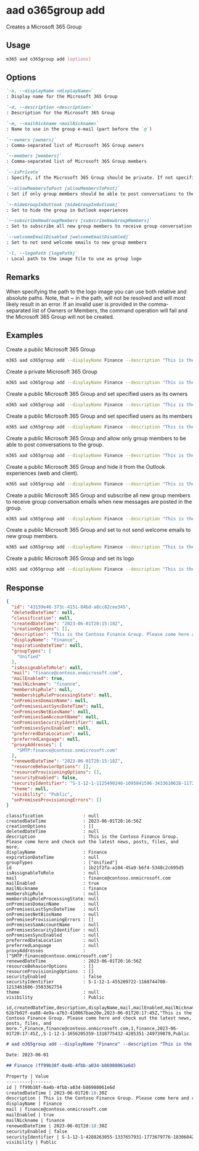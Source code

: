 
# aad o365group add

Creates a Microsoft 365 Group

## Usage

```sh
m365 aad o365group add [options]
```

## Options

```md definition-list
`-n, --displayName <displayName>`
: Display name for the Microsoft 365 Group

`-d, --description <description>`
: Description for the Microsoft 365 Group

`-m, --mailNickname <mailNickname>`
: Name to use in the group e-mail (part before the `@`)

`--owners [owners]`
: Comma-separated list of Microsoft 365 Group owners

`--members [members]`
: Comma-separated list of Microsoft 365 Group members

`--isPrivate`
: Specify, if the Microsoft 365 Group should be private. If not specified, will create a public group (default)

`--allowMembersToPost [allowMembersToPost]`
: Set if only group members should be able to post conversations to the group

`--hideGroupInOutlook [hideGroupInOutlook]`
: Set to hide the group in Outlook experiences

`--subscribeNewGroupMembers [subscribeNewGroupMembers]`
: Set to subscribe all new group members to receive group conversation emails when new messages are posted in the group

`--welcomeEmailDisabled [welcomeEmailDisabled]`
: Set to not send welcome emails to new group members

`-l, --logoPath [logoPath]`
: Local path to the image file to use as group logo
```

<Global />

## Remarks

When specifying the path to the logo image you can use both relative and absolute paths. Note, that ~ in the path, will not be resolved and will most likely result in an error.
If an invalid user is provided in the comma-separated list of Owners or Members, the command operation will fail and the Microsoft 365 Group will not be created.

## Examples

Create a public Microsoft 365 Group

```sh
m365 aad o365group add --displayName Finance --description "This is the Contoso Finance Group. Please come here and check out the latest news, posts, files, and more." --mailNickname finance
```

Create a private Microsoft 365 Group

```sh
m365 aad o365group add --displayName Finance --description "This is the Contoso Finance Group. Please come here and check out the latest news, posts, files, and more." --mailNickname finance --isPrivate
```

Create a public Microsoft 365 Group and set specified users as its owners

```sh
m365 aad o365group add --displayName Finance --description "This is the Contoso Finance Group. Please come here and check out the latest news, posts, files, and more." --mailNickname finance --owners "DebraB@contoso.onmicrosoft.com,DiegoS@contoso.onmicrosoft.com"
```

Create a public Microsoft 365 Group and set specified users as its members

```sh
m365 aad o365group add --displayName Finance --description "This is the Contoso Finance Group. Please come here and check out the latest news, posts, files, and more." --mailNickname finance --members "DebraB@contoso.onmicrosoft.com,DiegoS@contoso.onmicrosoft.com"
```

Create a public Microsoft 365 Group and allow only group members to be able to post conversations to the group.

```sh
m365 aad o365group add --displayName Finance --description "This is the Contoso Finance Group. Please come here and check out the latest news, posts, files, and more." --mailNickname finance --allowMembersToPost
```

Create a public Microsoft 365 Group and hide it from the Outlook experiences (web and client).

```sh
m365 aad o365group add --displayName Finance --description "This is the Contoso Finance Group. Please come here and check out the latest news, posts, files, and more." --mailNickname finance --hideGroupInOutlook
```

Create a public Microsoft 365 Group and subscribe all new group members to receive group conversation emails when new messages are posted in the group.

```sh
m365 aad o365group add --displayName Finance --description "This is the Contoso Finance Group. Please come here and check out the latest news, posts, files, and more." --mailNickname finance --subscribeNewGroupMembers
```

Create a public Microsoft 365 Group and set to not send welcome emails to new group members.

```sh
m365 aad o365group add --displayName Finance --description "This is the Contoso Finance Group. Please come here and check out the latest news, posts, files, and more." --mailNickname finance --welcomeEmailDisabled
```

Create a public Microsoft 365 Group and set its logo

```sh
m365 aad o365group add --displayName Finance --description "This is the Contoso Finance Group. Please come here and check out the latest news, posts, files, and more." --mailNickname finance --logoPath images/logo.png
```

## Response

<Tabs>
  <TabItem value="JSON">

  ```json
  {
    "id": "43159e46-373c-4151-84bd-a8cc82cee345",
    "deletedDateTime": null,
    "classification": null,
    "createdDateTime": "2023-06-01T20:15:18Z",
    "creationOptions": [],
    "description": "This is the Contoso Finance Group. Please come here and check out the latest news, posts, files, and more.",
    "displayName": "Finance",
    "expirationDateTime": null,
    "groupTypes": [
      "Unified"
    ],
    "isAssignableToRole": null,
    "mail": "finance@contoso.onmicrosoft.com",
    "mailEnabled": true,
    "mailNickname": "finance",
    "membershipRule": null,
    "membershipRuleProcessingState": null,
    "onPremisesDomainName": null,
    "onPremisesLastSyncDateTime": null,
    "onPremisesNetBiosName": null,
    "onPremisesSamAccountName": null,
    "onPremisesSecurityIdentifier": null,
    "onPremisesSyncEnabled": null,
    "preferredDataLocation": null,
    "preferredLanguage": null,
    "proxyAddresses": [
      "SMTP:finance@contoso.onmicrosoft.com"
    ],
    "renewedDateTime": "2023-06-01T20:15:18Z",
    "resourceBehaviorOptions": [],
    "resourceProvisioningOptions": [],
    "securityEnabled": false,
    "securityIdentifier": "S-1-12-1-1125490246-1095841596-3433610628-1172557442",
    "theme": null,
    "visibility": "Public",
    "onPremisesProvisioningErrors": []
  }
  ```

  </TabItem>
  <TabItem value="Text">

  ```text
  classification               : null
  createdDateTime              : 2023-06-01T20:16:56Z
  creationOptions              : []
  deletedDateTime              : null
  description                  : This is the Contoso Finance Group. Please come here and check out the latest news, posts, files, and more.
  displayName                  : Finance
  expirationDateTime           : null
  groupTypes                   : ["Unified"]
  id                           : 1b21f2fa-a104-45a9-b6f4-5348c2c695d5
  isAssignableToRole           : null
  mail                         : finance@contoso.onmicrosoft.com
  mailEnabled                  : true
  mailNickname                 : finance
  membershipRule               : null
  membershipRuleProcessingState: null
  onPremisesDomainName         : null
  onPremisesLastSyncDateTime   : null
  onPremisesNetBiosName        : null
  onPremisesProvisioningErrors : []
  onPremisesSamAccountName     : null
  onPremisesSecurityIdentifier : null
  onPremisesSyncEnabled        : null
  preferredDataLocation        : null
  preferredLanguage            : null
  proxyAddresses               : ["SMTP:finance@contoso.onmicrosoft.com"]
  renewedDateTime              : 2023-06-01T20:16:56Z
  resourceBehaviorOptions      : []
  resourceProvisioningOptions  : []
  securityEnabled              : false
  securityIdentifier           : S-1-12-1-455209722-1168744708-1213461686-3583362754
  theme                        : null
  visibility                   : Public
  ```

  </TabItem>
  <TabItem value="CSV">

  ```csv
  id,createdDateTime,description,displayName,mail,mailEnabled,mailNickname,renewedDateTime,securityEnabled,securityIdentifier,visibility
  62b7b02f-ea88-4e9a-a763-410067bae20e,2023-06-01T20:17:45Z,"This is the Contoso Finance Group. Please come here and check out the latest news, posts, files, and more.",Finance,finance@contoso.onmicrosoft.com,1,finance,2023-06-01T20:17:45Z,,S-1-12-1-1656205359-1318775432-4285351-249739879,Public
  ```

  </TabItem>
  <TabItem value="Markdown">

  ```md
  # aad o365group add --displayName "Finance" --description "This is the Contoso Finance Group. Please come here and check out the latest news, posts, files, and more." --mailNickname "finance"

  Date: 2023-06-01

  ## Finance (ff99b38f-0a4b-4fbb-a034-b86988061e6d)

  Property | Value
  ---------|-------
  id | ff99b38f-0a4b-4fbb-a034-b86988061e6d
  createdDateTime | 2023-06-01T20:18:30Z
  description | This is the Contoso Finance Group. Please come here and check out the latest news, posts, files, and more.
  displayName | Finance
  mail | finance@contoso.onmicrosoft.com
  mailEnabled | true
  mailNickname | finance
  renewedDateTime | 2023-06-01T20:18:30Z
  securityEnabled | false
  securityIdentifier | S-1-12-1-4288263055-1337657931-1773679776-1830684296
  visibility | Public
  ```

  </TabItem>
</Tabs>